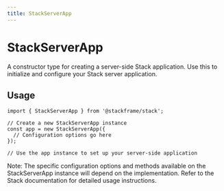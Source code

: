 ```yaml
---
title: StackServerApp
---
```


# StackServerApp

A constructor type for creating a server-side Stack application. Use this to initialize and configure your Stack server application.

## Usage

```tsx
import { StackServerApp } from '@stackframe/stack';

// Create a new StackServerApp instance
const app = new StackServerApp({
  // Configuration options go here
});

// Use the app instance to set up your server-side application
```

Note: The specific configuration options and methods available on the StackServerApp instance will depend on the implementation. Refer to the Stack documentation for detailed usage instructions.